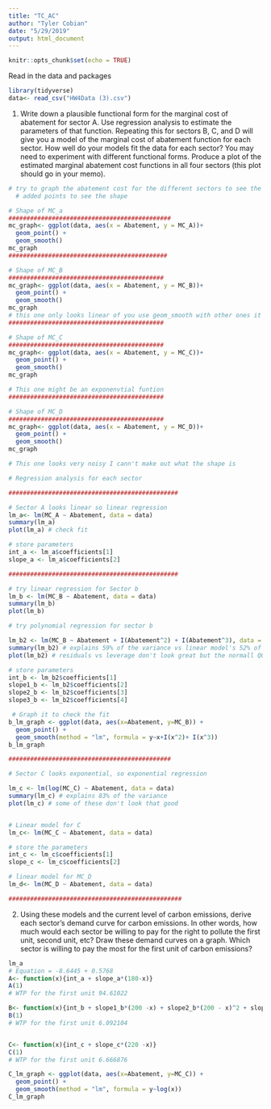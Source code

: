 ```yaml
---
title: "TC_AC"
author: "Tyler Cobian"
date: "5/29/2019"
output: html_document
---
```


```r
knitr::opts_chunk$set(echo = TRUE)
```

Read in the data and packages
```r
library(tidyverse)
data<- read_csv("HW4Data (3).csv")

```

1. Write down a plausible functional form for the marginal cost of abatement for sector A. Use regression analysis to estimate the parameters of that function. Repeating this for sectors B, C, and D will give you a model of the marginal cost of abatement function for each sector. How well do your models fit the data for each sector? You may need to experiment with different functional forms. Produce a plot of the estimated marginal abatement cost functions in all four sectors (this plot should go in your memo).
```r
# try to graph the abatement cost for the different sectors to see the form
  # added points to see the shape

# Shape of MC_a
#############################################
mc_graph<- ggplot(data, aes(x = Abatement, y = MC_A))+
  geom_point() +
  geom_smooth()
mc_graph
############################################

# Shape of MC_B
###########################################
mc_graph<- ggplot(data, aes(x = Abatement, y = MC_B))+
  geom_point() +
  geom_smooth()
mc_graph
# this one only looks linear of you use geom_smooth with other ones it is pretty noisy so I am not sure if this is linear
###########################################

# Shape of MC_C
###########################################
mc_graph<- ggplot(data, aes(x = Abatement, y = MC_C))+
  geom_point() +
  geom_smooth()
mc_graph

# This one might be an exponenvtial funtion
###########################################

# Shape of MC_D
###########################################
mc_graph<- ggplot(data, aes(x = Abatement, y = MC_D))+
  geom_point() +
  geom_smooth()
mc_graph

# This one looks very noisy I cann't make out what the shape is


```

```r

# Regression analysis for each sector

###############################################

# Sector A looks linear so linear regression
lm_a<- lm(MC_A ~ Abatement, data = data)
summary(lm_a)
plot(lm_a) # check fit

# store parameters
int_a <- lm_a$coefficients[1]
slope_a <- lm_a$coefficients[2]

###############################################

# try linear regression for Sector b
lm_b <- lm(MC_B ~ Abatement, data = data)
summary(lm_b)
plot(lm_b)

# try polynomial regression for sector b

lm_b2 <- lm(MC_B ~ Abatement + I(Abatement^2) + I(Abatement^3), data = data)
summary(lm_b2) # explains 59% of the variance vs linear model's 52% of the variance
plot(lm_b2) # residuals vs leverage don't look great but the normall QQ looks better than linear model

# store parameters
int_b <- lm_b2$coefficients[1]
slope1_b <- lm_b2$coefficients[2]
slope2_b <- lm_b2$coefficients[3]
slope3_b <- lm_b2$coefficients[4]

 # Graph it to check the fit 
b_lm_graph <- ggplot(data, aes(x=Abatement, y=MC_B)) +
  geom_point() + 
  geom_smooth(method = "lm", formula = y~x+I(x^2)+ I(x^3))
b_lm_graph

#############################################

# Sector C looks exponential, so exponential regression

lm_c <- lm(log(MC_C) ~ Abatement, data = data)
summary(lm_c) # explains 83% of the variance
plot(lm_c) # some of these don't look that good


# Linear model for C
lm_c<- lm(MC_C ~ Abatement, data = data)

# store the parameters
int_c <- lm_c$coefficients[1]
slope_c <- lm_c$coefficients[2]

# linear model for MC_D
lm_d<- lm(MC_D ~ Abatement, data = data)

################################################
```
2. Using these models and the current level of carbon emissions, derive each sector’s demand curve for carbon emissions. In other words, how much would each sector be willing to pay for the right to pollute the first unit, second unit, etc? Draw these demand curves on a graph. Which sector is willing to pay the most for the first unit of carbon emissions?
```r
lm_a
# Equation = -8.6445 + 0.5768
A<- function(x){int_a + slope_a*(180-x)}
A(1)
# WTP for the first unit 94.61022 

B<- function(x){int_b + slope1_b*(200 -x) + slope2_b*(200 - x)^2 + slope3_b*(200 -x)^3}
B(1)
# WTP for the first unit 6.092104 


C<- function(x){int_c + slope_c*(220 -x)}
C(1)
# WTP for the first unit 6.666876

C_lm_graph <- ggplot(data, aes(x=Abatement, y=MC_C)) +
  geom_point() + 
  geom_smooth(method = "lm", formula = y~log(x))
C_lm_graph




```















